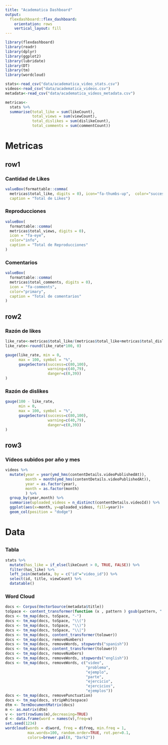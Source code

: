 ```yaml
---
title: "Academatica Dashboard"
output: 
  flexdashboard::flex_dashboard:
    orientation: rows
    vertical_layout: fill
---
```


```r
library(flexdashboard)
library(readr)
library(dplyr)
library(ggplot2)
library(lubridate)
library(DT)
library(tm)
library(wordcloud)
```


```r
stats<-read_csv("data/academatica_video_stats.csv")
videos<-read_csv("data/academatica_videos.csv")
metadata<-read_csv("data/academatica_videos_metadata.csv")
```

```r
metricas<-
  stats %>% 
  summarise(total_like = sum(likeCount),
            total_views = sum(viewCount),
            total_dislikes = sum(dislikeCount),
            total_comments = sum(commentCount))
```


# Metricas {data-icon=fa-ruler}

## row1

### Cantidad de Likes

```r
valueBox(formattable::comma(
  metricas$total_like, digits = 0), icon="fa-thumbs-up",  color="success", 
  caption = "Total de Likes")
```


### Reproducciones
```r
valueBox(
  formattable::comma(
  metricas$total_views, digits = 0),
  icon = "fa-eye",
  color="info",
  caption = "Total de Reproducciones"
)
```


### Comentarios
```r
valueBox(
  formattable::comma(
  metricas$total_comments, digits = 0),
  icon = "fa-comments",
  color="primary",
  caption = "Total de comentarios"
)
```


## row2

### Razón de likes
```r
like_rate<-metricas$total_like/(metricas$total_like+metricas$total_dislikes)
like_rate<-round(like_rate*100, 0)

gauge(like_rate, min = 0, 
      max = 100, symbol = "%",
      gaugeSectors(success=c(80,100),
                   warning=c(40,79),
                   danger=c(0,39))
)
```


### Razón de dislikes
```r
gauge(100 - like_rate, 
      min = 0, 
      max = 100, symbol = "%",
      gaugeSectors(success=c(80,100),
                   warning=c(40,79),
                   danger=c(0,39))
)
```


## row3

### Vídeos subidos por año y mes
```r
videos %>%
  mutate(year = year(ymd_hms(contentDetails.videoPublishedAt)),
         month = month(ymd_hms(contentDetails.videoPublishedAt)),
         year = as.factor(year),
         month = as.factor(month)
         ) %>%
  group_by(year,month) %>%
  summarise(uploaded_videos = n_distinct(contentDetails.videoId)) %>%
  ggplot(aes(x=month, y=uploaded_videos, fill=year))+
  geom_col(position = "dodge")
```


# Data {data-icon=fa-database}

## {.tabset}

### Tabla
```r
stats %>%
  mutate(has_like = if_else(likeCount > 0, TRUE, FALSE)) %>%
  filter(has_like) %>%
  left_join(metadata, by = c("id"="video_id")) %>%
  select(id, title, viewCount) %>%
  datatable()
```


### Word Cloud
```r
docs <- Corpus(VectorSource(metadata$title))
toSpace <- content_transformer(function (x , pattern ) gsub(pattern, " ", x))
docs <- tm_map(docs, toSpace, "-")
docs <- tm_map(docs, toSpace, "\\(")
docs <- tm_map(docs, toSpace, "\\)")
docs <- tm_map(docs, toSpace, "\\|")
docs <- tm_map(docs, content_transformer(tolower))
docs <- tm_map(docs, removeNumbers)
docs <- tm_map(docs, removeWords, stopwords("spanish"))
docs <- tm_map(docs, content_transformer(tolower))
docs <- tm_map(docs, removeNumbers)
docs <- tm_map(docs, removeWords, stopwords("english"))
docs <- tm_map(docs, removeWords, c("video", 
                                    "problema",
                                    "ejemplo",
                                    "parte",
                                    "ejercicio",
                                    "ejercicios",
                                    "ejemplos")) 
docs <- tm_map(docs, removePunctuation)
docs <- tm_map(docs, stripWhitespace)
dtm <- TermDocumentMatrix(docs)
m <- as.matrix(dtm)
v <- sort(rowSums(m),decreasing=TRUE)
d <- data.frame(word = names(v),freq=v)
set.seed(1234)
wordcloud(words = d$word, freq = d$freq, min.freq = 1,
          max.words=100, random.order=TRUE, rot.per=0.1, 
          colors=brewer.pal(8, "Dark2"))
```



